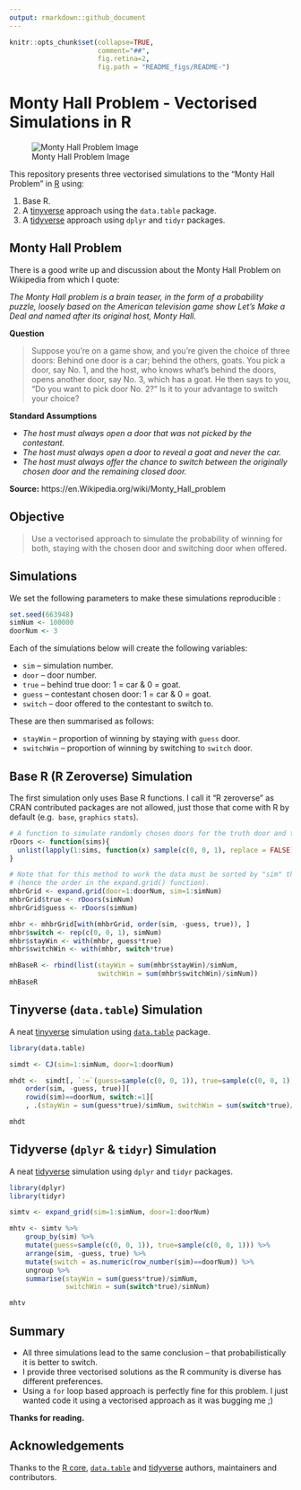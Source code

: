 ```yaml
---
output: rmarkdown::github_document
---
```


<!-- README.md is generated from README.Rmd. Please edit that file    -->

<!-- Origin: https://github.com/hrbrmstr/ggalt/blob/master/README.Rmd -->
<!-- Thanks to Bob Rudis for sharing.                                 -->
```r
knitr::opts_chunk$set(collapse=TRUE, 
                      comment="##", 
                      fig.retina=2, 
                      fig.path = "README_figs/README-")
```

# Monty Hall Problem - Vectorised Simulations in R

![Monty Hall Problem Image](README_files/Monty_open_door.svg)

This repository presents three vectorised simulations to the "Monty Hall Problem" 
in [R](https://r-project.org) using:

1. Base R.
2. A [tinyverse](http://tinyverse.org/) approach using the `data.table` package.
3. A [tidyverse](https://tidyverse.org) approach using `dplyr` and `tidyr` packages.

## Monty Hall Problem

There is a good write up and discussion about the Monty Hall Problem on Wikipedia from 
which I quote:

*The Monty Hall problem is a brain teaser, in the form of a probability puzzle, loosely based on the American television game show Let's Make a Deal and named after its original host, Monty Hall.* 

**Question**

> Suppose you're on a game show, and you're given the choice of three doors: Behind one door is a car; behind the others, goats. You pick a door, say No. 1, and the host, who knows what's behind the doors, opens another door, say No. 3, which has a goat. He then says to you, "Do you want to pick door No. 2?" Is it to your advantage to switch your choice? 

**Standard Assumptions**

+ _The host must always open a door that was not picked by the contestant._
+ _The host must always open a door to reveal a goat and never the car._
+ _The host must always offer the chance to switch between the originally chosen door and the remaining closed door._

**Source:** https://en.Wikipedia.org/wiki/Monty_Hall_problem

## Objective

> Use a vectorised approach to simulate the probability of winning for both, staying with 
the chosen door and switching door when offered.

## Simulations 

We set the following parameters to make these simulations reproducible :
```r
set.seed(663948)
simNum <- 100000
doorNum <- 3
```

Each of the simulations below will create the following variables:

+ `sim` -- simulation number.
+ `door` -- door number.
+ `true` -- behind true door: 1 = car & 0 = goat.
+ `guess` -- contestant chosen door: 1 = car & 0 = goat.
+ `switch` -- door offered to the contestant to switch to.

These are then summarised as follows:

+ `stayWin`  -- proportion of winning by staying with `guess` door.
+ `switchWin`  -- proportion of winning by switching to `switch` door.

## Base R (R Zeroverse) Simulation

The first simulation only uses Base R functions. I call it "R zeroverse" as CRAN 
contributed packages are not allowed, just those that come with R by default (e.g. 
`base`, `graphics` `stats`).


```r
# A function to simulate randomly chosen doors for the truth door and the guess.
rDoors <- function(sims){
  unlist(lapply(1:sims, function(x) sample(c(0, 0, 1), replace = FALSE)))
}

# Note that for this method to work the data must be sorted by "sim" then the door 
# (hence the order in the expand.grid() function).
mhbrGrid <- expand.grid(door=1:doorNum, sim=1:simNum)
mhbrGrid$true <- rDoors(simNum)
mhbrGrid$guess <- rDoors(simNum)

mhbr <- mhbrGrid[with(mhbrGrid, order(sim, -guess, true)), ]
mhbr$switch <- rep(c(0, 0, 1), simNum)
mhbr$stayWin <- with(mhbr, guess*true)
mhbr$switchWin <- with(mhbr, switch*true)

mhBaseR <- rbind(list(stayWin = sum(mhbr$stayWin)/simNum, 
                      switchWin = sum(mhbr$switchWin)/simNum))
mhBaseR
```

## Tinyverse (`data.table`) Simulation

A neat [tinyverse](http://tinyverse.org/) simulation using [`data.table`](http://r-datatable.com/)
package.

```r
library(data.table)

simdt <- CJ(sim=1:simNum, door=1:doorNum)

mhdt <-  simdt[, `:=`(guess=sample(c(0, 0, 1)), true=sample(c(0, 0, 1)), switch=0), .(sim)][
    order(sim, -guess, true)][
    rowid(sim)==doorNum, switch:=1][
    , .(stayWin = sum(guess*true)/simNum, switchWin = sum(switch*true)/simNum)]

mhdt
```

## Tidyverse (`dplyr` & `tidyr`) Simulation

A neat [tidyverse](https://tidyverse.org) simulation using `dplyr` and `tidyr` packages.

```r
library(dplyr)
library(tidyr)

simtv <- expand_grid(sim=1:simNum, door=1:doorNum)

mhtv <- simtv %>%
    group_by(sim) %>%
    mutate(guess=sample(c(0, 0, 1)), true=sample(c(0, 0, 1))) %>%
    arrange(sim, -guess, true) %>%
    mutate(switch = as.numeric(row_number(sim)==doorNum)) %>%
    ungroup %>%
    summarise(stayWin = sum(guess*true)/simNum,
              switchWin = sum(switch*true)/simNum)

mhtv
```

## Summary

+ All three simulations lead to the same conclusion -- that probabilistically it is
better to switch. 
+ I provide three vectorised solutions as the R community is diverse has different
preferences. 
+ Using a `for` loop based approach is perfectly fine for this problem. I just wanted 
code it using a vectorised approach as it was bugging me ;) 

**Thanks for reading.**

## Acknowledgements

Thanks to the [R core](https://www.r-project.org/contributors.html), [`data.table`](https://rdatatable.gitlab.io/data.table/authors.html) and
[tidyverse](https://tidyverse.org) authors, maintainers and contributors.
